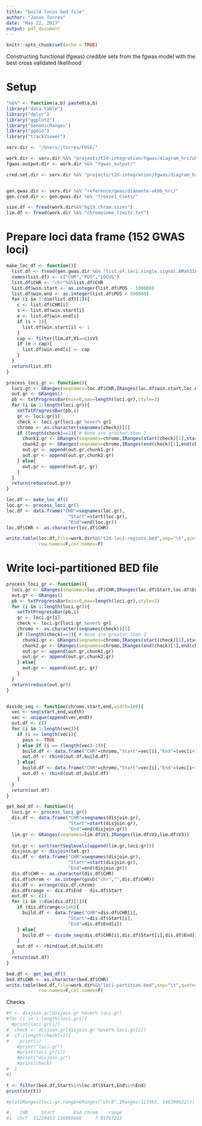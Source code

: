 ```yaml
---
title: "build locus bed file"
author: "Jason Torres"
date: "May 22, 2017"
output: pdf_document
---
```


```r
knitr::opts_chunk$set(echo = TRUE)
```


Constructing functional (fgwas) credible sets from the fgwas model with the best cross validated likelihood 

# Setup 

```r

"%&%" <- function(a,b) paste0(a,b)
library("data.table")
library("dplyr")
library("ggplot2")
library("GenomicRanges")
library("ggbio")
library("trackViewer")

serv.dir <- "/Users/jtorres/FUSE/"

work.dir <- serv.dir %&% "projects/t2d-integration/fgwas/diagram_hrc/ukbb-diamante-euro-manuscript/"
fgwas.output.dir <- work.dir %&% "fgwas_output/"

cred.set.dir <- serv.dir %&% "projects/t2d-integration/fgwas/diagram_hrc/ukbb-diamante-euro-manuscript/credible_sets/"


gen.gwas.dir <- serv.dir %&% "reference/gwas/diamante-ukbb_hrc/"
gen.cred.dir <- gen.gwas.dir %&% "freeze1_Csets/"

size.df <- fread(work.dir%&%"hg19.chrom.sizes")
lim.df <- fread(work.dir %&% "chromosome_limits.txt")

```


# Prepare loci data frame (152 GWAS loci) 


```r

make_loc_df <- function(){
  list.df <- fread(gen.gwas.dir %&% "list.of.loci.single.signal.AMah31082017.txt")
  names(list.df) <- c("CHR","POS","LOCUS")
  list.df$CHR <- "chr"%&%list.df$CHR
  list.df$win.start <- as.integer(list.df$POS - 500000)
  list.df$win.end <- as.integer(list.df$POS + 500000)
  for (i in 1:dim(list.df)[1]){
    c <- list.df$CHR[i]
    s <- list.df$win.start[i]
    e <- list.df$win.end[i]
    if (s < 1){
      list.df$win.start[i] <- 1 
    }
    cap <- filter(lim.df,V1==c)$V3
    if (e > cap){
      list.df$win.end[i] <- cap
    }
  }
  return(list.df)
}

process_loci_gr <- function(){
  loci.gr <- GRanges(seqnames=loc.df$CHR,IRanges(loc.df$win.start,loc.df$win.end))
  out.gr <- GRanges()
  pb <- txtProgressBar(min=0,max=length(loci.gr),style=3)
  for (i in 1:length(loci.gr)){
    setTxtProgressBar(pb,i)
    gr <- loci.gr[i] 
    check <- loci.gr[loci.gr %over% gr]
    chromo <- as.character(seqnames(check))[1]
    if (length(check)==2){ # None are greater than 2 
      chunk1.gr <- GRanges(seqnames=chromo,IRanges(start(check)[1],start(check)[2]))
      chunk2.gr <- GRanges(seqnames=chromo,IRanges(end(check)[1],end(check)[2]))
      out.gr <- append(out.gr,chunk1.gr)
      out.gr <- append(out.gr,chunk2.gr)
    } else{
      out.gr <- append(out.gr, gr)
    }
  }
  return(reduce(out.gr))
}

loc.df <- make_loc_df()
loc.gr <- process_loci_gr()
loc.df <- data.frame("CHR"=seqnames(loc.gr),
                       "Start"=start(loc.gr),
                       "End"=end(loc.gr))
loc.df$CHR <- as.character(loc.df$CHR)

write.table(loc.df,file=work.dir%&%"t2d-loci-regions.bed",sep="\t",quote=FALSE,
            row.names=F,col.names=F)

```


# Write loci-partitioned BED file 


```r


process_loci_gr <- function(){
  loci.gr <- GRanges(seqnames=loc.df$CHR,IRanges(loc.df$Start,loc.df$End))
  out.gr <- GRanges()
  pb <- txtProgressBar(min=0,max=length(loci.gr),style=3)
  for (i in 1:length(loci.gr)){
    setTxtProgressBar(pb,i)
    gr <- loci.gr[i] 
    check <- loci.gr[loci.gr %over% gr]
    chromo <- as.character(seqnames(check))[1]
    if (length(check)==2){ # None are greater than 2 
      chunk1.gr <- GRanges(seqnames=chromo,IRanges(start(check)[1],start(check)[2]))
      chunk2.gr <- GRanges(seqnames=chromo,IRanges(end(check)[1],end(check)[2]))
      out.gr <- append(out.gr,chunk1.gr)
      out.gr <- append(out.gr,chunk2.gr)
    } else{
      out.gr <- append(out.gr, gr)
    }
  }
  return(reduce(out.gr))
}


divide_seq <- function(chromo,start,end,width=1e6){
  vec <- seq(start,end,width)
  vec <- unique(append(vec,end))
  out.df <- c()
  for (i in 1:length(vec)){
    if (i == length(vec)){
      pass <- TRUE 
    } else if (i == (length(vec)-1)){
      build.df <- data.frame("CHR"=chromo,"Start"=vec[i],"End"=(vec[i+1]))
      out.df <- rbind(out.df,build.df)
    } else{
      build.df <- data.frame("CHR"=chromo,"Start"=vec[i],"End"=(vec[i+1]-1))
      out.df <- rbind(out.df,build.df)
    }
  }
  return(out.df)
}

get_bed_df <- function(){
  loci.gr <- process_loci_gr()
  dis.df <- data.frame("CHR"=seqnames(disjoin.gr),
                       "Start"=start(disjoin.gr),
                       "End"=end(disjoin.gr))
  lim.gr <- GRanges(seqnames=lim.df$V1,IRanges(lim.df$V2,lim.df$V3))
  
  tot.gr <- sort(sortSeqlevels(append(lim.gr,loci.gr)))
  disjoin.gr <- disjoin(tot.gr)
  dis.df <- data.frame("CHR"=seqnames(disjoin.gr),
                       "Start"=start(disjoin.gr),
                       "End"=end(disjoin.gr))
  dis.df$CHR <- as.character(dis.df$CHR)
  dis.df$chrom <- as.integer(gsub("chr","",dis.df$CHR))
  dis.df <- arrange(dis.df,chrom)
  dis.df$range <- dis.df$End - dis.df$Start
  out.df <- c()
  for (i in 1:dim(dis.df)[1]){
    if (dis.df$range<=1e6){
      build.df <- data.frame("CHR"=dis.df$CHR[i],
                       "Start"=dis.df$Start[i],
                       "End"=dis.df$End[i])
    } else{
      build.df <- divide_seq(dis.df$CHR[i],dis.df$Start[i],dis.df$End[i])
    }
    out.df <- rbind(out.df,build.df)
  }
  return(out.df)
}

bed.df <- get_bed_df()
bed.df$CHR <- as.character(bed.df$CHR)
write.table(bed.df,file=work.dir%&%"loci-partition.bed",sep="\t",quote=FALSE,
            row.names=F,col.names=F)

```


Checks 

```r

#t <- disjoin.gr[disjoin.gr %over% loci.gr]
#for (i in 1:length(loci.gr)){
  #print(loci.gr[i])
#  check <- disjoin.gr[disjoin.gr %over% loci.gr[i]]
#  if (length(check)>1){
#    print(i)
    #print("loci.gr")
    #print(loci.gr[i])
    #print("disjoin.gr")
    #print(check)
#  }
#}

t <- filter(bed.df,Start%in%loc.df$Start,End%in%End)
print(str(t))

#plotGRanges(loci.gr,range=GRanges("chr8",IRanges(113565, 146300622)))

#    CHR     Start       End chrom    range
#1  chr7  31228453 116995666     7 85767213

```







